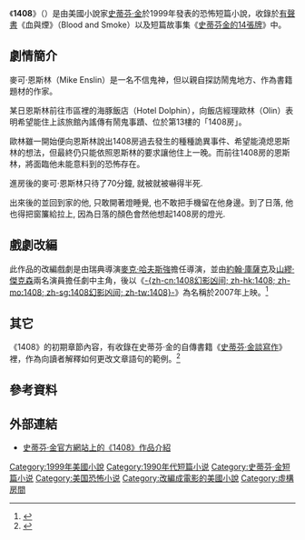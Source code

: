 {{noteTA
|G1=StephenKing
|1=zh-cn:麦克·哈夫斯强; zh-hk:米高·希夫斯敦; zh-mo:米高·希夫斯敦; zh-sg:麦克·哈夫斯强; zh-tw:麥克·哈夫斯強
|2=zh-cn:约翰·库萨克; zh-hk:尊·古錫; zh-mo:尊·古錫; zh-sg:约翰·库萨克; zh-tw:約翰·庫薩克
|3=zh-cn:塞缪尔·杰克逊; zh-hk:森姆·積遜; zh-mo:森姆·積遜; zh-sg:塞缪尔·杰克逊; zh-tw:山繆·傑克森
}}
{{Infobox Short story 
| name              = 1408
| title_orig        = 1408
| translator        = 劉宏、周濤（簡體中文）<br>林師祺（繁體中文）
| author            = [[史蒂芬·金|史蒂芬·金]]
| country           = {{USA}}
| language          = 英語
| genre             = 恐怖短篇小說
| published_in      = 《血與煙》（1999年）<br>《[[史蒂芬金的14張牌|史蒂芬金的14張牌]]》 （2002年）
| publisher         = Simon & Schuster Audio 
| media_type        = [[有聲書|有聲書]]、選集
| pub_date          = 1999年11月
| chinese_pub_date  = {{flagicon|PRC}}2005年1月1日<br>{{flagicon|ROC}}2014年8月
}}

《'''1408'''》（{{lang-en|1408}}）是由美國小說家[[史蒂芬·金|史蒂芬·金]]於1999年發表的恐怖短篇小說，收錄於[[有聲書|有聲書]]《血與煙》（Blood and Smoke）以及短篇故事集《[[史蒂芬金的14張牌|史蒂芬金的14張牌]]》中。

== 劇情簡介 ==
麥可·恩斯林（Mike Enslin）是一名不信鬼神，但以親自探訪鬧鬼地方、作為書籍題材的作家。

某日恩斯林前往市區裡的海豚飯店（Hotel Dolphin），向飯店經理歐林（Olin）表明希望能住上該旅館內謠傳有鬧鬼事蹟、位於第13樓的「1408房」。

歐林雖一開始便向恩斯林說出1408房過去發生的種種詭異事件、希望能澆熄恩斯林的想法，但最終仍只能依照恩斯林的要求讓他住上一晚。而前往1408房的恩斯林，將面臨他未能意料到的恐怖存在。

進房後的麥可·恩斯林只待了70分鐘, 就被就被嚇得半死. 

出來後的並回到家的他, 只敢開著燈睡覺, 也不敢把手機留在他身邊。到了日落, 他也得把窗簾給拉上, 因為日落的顏色會然他想起1408房的燈光.

== 戲劇改編 ==
此作品的改編戲劇是由瑞典導演[[麥克·哈夫斯強|麥克·哈夫斯強]]擔任導演，並由[[約翰·庫薩克|約翰·庫薩克]]及[[山繆·傑克森|山繆·傑克森]]兩名演員擔任劇中主角，後以《[[1408_(電影)|-{zh-cn:1408幻影凶间; zh-hk:1408; zh-mo:1408; zh-sg:1408幻影凶间; zh-tw:1408}-]]》為名稱於2007年上映。<ref>{{Cite web |url=http://movies.about.com/od/1408/a/1408sj061507.htm |title=Samuel L Jackson Discusses the Scary Movie 1408 |work=About.Com |author=Rebecca Murray |accessdate=2014年8月13日 |deadurl=yes |archiveurl=https://web.archive.org/web/20140813224126/http://movies.about.com/od/1408/a/1408sj061507.htm |archivedate=2014年8月13日 }}</ref>

== 其它 ==
《1408》的初期章節內容，有收錄在史蒂芬·金的自傳書籍《[[寫作_(書籍)|史蒂芬·金談寫作]]》裡，作為向讀者解釋如何更改文章語句的範例。<ref>{{Cite web |url=http://www.humanities360.com/index.php/book-reviews-on-writing-by-stephen-king-4-59847/ |title=Book Reviews on Writing by Stephen King |work=Humanities 360 |author=Jason Lusk |date=2008年1月11日 |accessdate=2014年8月13日 |deadurl=yes |archiveurl=https://web.archive.org/web/20140813224613/http://www.humanities360.com/index.php/book-reviews-on-writing-by-stephen-king-4-59847/ |archivedate=2014年8月13日 }}</ref>

== 參考資料 ==
{{reflist}}

== 外部連結 ==
*[http://stephenking.com/library/short_story/1408.html 史蒂芬·金官方網站上的《1408》作品介紹]{{Wayback|url=http://stephenking.com/library/short_story/1408.html |date=20140720201005 }}{{en}}

{{史蒂芬金的14張牌}}
{{DEFAULTSORT:1408}}
[[Category:1999年美國小說|Category:1999年美國小說]]
[[Category:1990年代短篇小说|Category:1990年代短篇小说]]
[[Category:史蒂芬·金短篇小说|Category:史蒂芬·金短篇小说]]
[[Category:美国恐怖小说|Category:美国恐怖小说]]
[[Category:改編成電影的美國小說|Category:改編成電影的美國小說]]
[[Category:虛構房間|Category:虛構房間]]